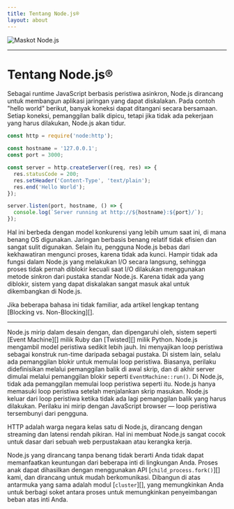 ```yaml
---
title: Tentang Node.js®
layout: about
---
```


<div className="my-4 flex items-center justify-center">
  <img
    alt="Maskot Node.js"
    src="/static/images/node-mascot.svg"
    className="w-[100px]"
  />
</div>

---

# Tentang Node.js®

Sebagai runtime JavaScript berbasis peristiwa asinkron, Node.js dirancang untuk membangun aplikasi jaringan yang dapat diskalakan. Pada contoh "hello world" berikut, banyak koneksi dapat ditangani secara bersamaan. Setiap koneksi, pemanggilan balik dipicu, tetapi jika tidak ada pekerjaan yang harus dilakukan, Node.js akan tidur.

```js
const http = require('node:http');

const hostname = '127.0.0.1';
const port = 3000;

const server = http.createServer((req, res) => {
  res.statusCode = 200;
  res.setHeader('Content-Type', 'text/plain');
  res.end('Hello World');
});

server.listen(port, hostname, () => {
  console.log(`Server running at http://${hostname}:${port}/`);
});
```

Hal ini berbeda dengan model konkurensi yang lebih umum saat ini, di mana benang OS digunakan. Jaringan berbasis benang relatif tidak efisien dan sangat sulit digunakan. Selain itu, pengguna Node.js bebas dari kekhawatiran mengunci proses, karena tidak ada kunci. Hampir tidak ada fungsi dalam Node.js yang melakukan I/O secara langsung, sehingga proses tidak pernah diblokir kecuali saat I/O dilakukan menggunakan metode sinkron dari pustaka standar Node.js. Karena tidak ada yang diblokir, sistem yang dapat diskalakan sangat masuk akal untuk dikembangkan di Node.js.

Jika beberapa bahasa ini tidak familiar, ada artikel lengkap tentang \[Blocking vs. Non-Blocking]\[].

---

Node.js mirip dalam desain dengan, dan dipengaruhi oleh, sistem seperti \[Event Machine]\[] milik Ruby dan \[Twisted]\[] milik Python. Node.js mengambil model peristiwa sedikit lebih jauh. Ini menyajikan loop peristiwa sebagai konstruk run-time daripada sebagai pustaka. Di sistem lain, selalu ada pemanggilan blokir untuk memulai loop peristiwa. Biasanya, perilaku didefinisikan melalui pemanggilan balik di awal skrip, dan di akhir server dimulai melalui pemanggilan blokir seperti `EventMachine::run()`. Di Node.js, tidak ada pemanggilan memulai loop peristiwa seperti itu. Node.js hanya memasuki loop peristiwa setelah menjalankan skrip masukan. Node.js keluar dari loop peristiwa ketika tidak ada lagi pemanggilan balik yang harus dilakukan. Perilaku ini mirip dengan JavaScript browser — loop peristiwa tersembunyi dari pengguna.

HTTP adalah warga negara kelas satu di Node.js, dirancang dengan streaming dan latensi rendah
pikiran. Hal ini membuat Node.js sangat cocok untuk dasar dari sebuah web
perpustakaan atau kerangka kerja.

Node.js yang dirancang tanpa benang tidak berarti Anda tidak dapat memanfaatkan
keuntungan dari beberapa inti di lingkungan Anda. Proses anak dapat dihasilkan
dengan menggunakan API \[`child_process.fork()`]\[] kami, dan dirancang untuk mudah
berkomunikasi. Dibangun di atas antarmuka yang sama adalah modul \[`cluster`]\[],
yang memungkinkan Anda untuk berbagi soket antara proses untuk memungkinkan penyeimbangan beban
atas inti Anda.

[blocking vs. non-blocking]: /learn/asynchronous-work/overview-of-blocking-vs-non-blocking
[`child_process.fork()`]: https://nodejs.org/api/child_process.html
[`cluster`]: https://nodejs.org/api/cluster.html
[mesin acara]: https://github.com/eventmachine/eventmachine
[berbelit-belit]: https://twistedmatrix.com/trac/
